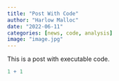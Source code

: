 ```yaml
---
title: "Post With Code"
author: "Harlow Malloc"
date: "2022-06-11"
categories: [news, code, analysis]
image: "image.jpg"
---
```


This is a post with executable code.

```r
1 + 1
```
